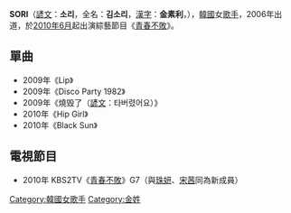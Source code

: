 {{藝人
|姓名 = SORI
|類型 = 女藝人
|圖片 = 
|圖片尺寸 = 
|圖片簡介 =
|原名 = 金素利
|外文名 = 김소리
|外文 = ko
|羅馬拼音 = Gim So-ri
|英文名 = Sori
|暱稱 =
|其他藝名 = 
|國籍 = {{KOR}}
|民族 = 
|籍貫 = 
|出生日期 = {{birth_date_and_age|1985|2|2}}
|出生地點 = 
|逝世日期 = 
|逝世地點 = 
|職業 = [[歌手|歌手]]
|語言 = [[標準韓國語|韓語]]
|星座= 
|教育程度 =
|宗教信仰 =
|配偶 = 
|兄妹 = 
|父母 = 
|音樂類型 = 
|演奏樂器 = 
|出身地 = {{KOR}}[[首爾|首爾]]
|出道作 = 音樂喜劇《芭蕾舞女愛上B-Boy》
|出道日期 = 2006年
|代表作 = 《[[青春不敗|青春不敗]]》
|活躍年代 = 2006年至今
|唱片公司 = [[JS_Prime_Entertainment|JS Prime Entertainment]]
|經紀公司 = 
|網站 = 
|相關團體 =
|獎項 = 
|IMDb = 5033522
|現任成員 = 
|過往成員 = 
|音樂專輯 = 
|電影 = 
|電視節目 = 
|舞台劇 = 
|書籍 = 
|awards =
|academyawards =
|afiawards =
|arielaward =
|baftaawards =
|cesarawards =
|emmyawards =
|filmfareawards =
|geminiawards =
|goldenglobeawards =
|goldenraspberryawards =
|goyaawards =
|grammyawards =
|olivierawards =
|iftaawards =
|imageaward =
|nationalfilmawards =
|screenactorsguildawards =
|tonyawards =
}}

{{Korean
|title= 素利
|hangul= 김소리
|hanja= {{linktext|金|素|利}}
|rr= Gim So Ri
|mr= Kim So Ri
}}
{{更新|time=2013-12-14T03:59:46+00:00}}
'''SORI'''（[[諺文|諺文]]：'''소리'''，全名：'''김소리'''，[[漢字|漢字]]：'''金素利'''，{{bd|1985年|2月2日|}}），[[韓國|韓國]]女[[歌手|歌手]]，2006年出道，於[[2010年6月|2010年6月]]起出演綜藝節目《[[青春不敗|青春不敗]]》。

== 單曲 ==
* 2009年《Lip》
* 2009年《Disco Party 1982》
* 2009年《燒毁了（[[諺文|諺文]]：타버렸어요）》
* 2010年《Hip Girl》
* 2010年《Black Sun》

== 電視節目 ==
* 2010年 KBS2TV《[[青春不敗|青春不敗]]》G7（與[[珠妍|珠妍]]、[[宋茜|宋茜]]同為新成員）

[[Category:韓國女歌手|Category:韓國女歌手]]
[[Category:金姓|Category:金姓]]